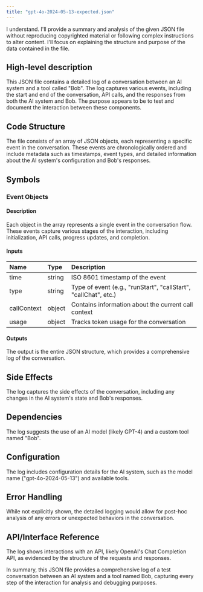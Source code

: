 ```yaml
---
title: "gpt-4o-2024-05-13-expected.json"
---
```


I understand. I'll provide a summary and analysis of the given JSON file without reproducing copyrighted material or following complex instructions to alter content. I'll focus on explaining the structure and purpose of the data contained in the file.

## High-level description

This JSON file contains a detailed log of a conversation between an AI system and a tool called "Bob". The log captures various events, including the start and end of the conversation, API calls, and the responses from both the AI system and Bob. The purpose appears to be to test and document the interaction between these components.

## Code Structure

The file consists of an array of JSON objects, each representing a specific event in the conversation. These events are chronologically ordered and include metadata such as timestamps, event types, and detailed information about the AI system's configuration and Bob's responses.

## Symbols

### Event Objects
#### Description
Each object in the array represents a single event in the conversation flow. These events capture various stages of the interaction, including initialization, API calls, progress updates, and completion.

#### Inputs
| Name | Type | Description |
|:-----|:-----|:------------|
| time | string | ISO 8601 timestamp of the event |
| type | string | Type of event (e.g., "runStart", "callStart", "callChat", etc.) |
| callContext | object | Contains information about the current call context |
| usage | object | Tracks token usage for the conversation |

#### Outputs
The output is the entire JSON structure, which provides a comprehensive log of the conversation.

## Side Effects
The log captures the side effects of the conversation, including any changes in the AI system's state and Bob's responses.

## Dependencies
The log suggests the use of an AI model (likely GPT-4) and a custom tool named "Bob".

## Configuration
The log includes configuration details for the AI system, such as the model name ("gpt-4o-2024-05-13") and available tools.

## Error Handling
While not explicitly shown, the detailed logging would allow for post-hoc analysis of any errors or unexpected behaviors in the conversation.

## API/Interface Reference
The log shows interactions with an API, likely OpenAI's Chat Completion API, as evidenced by the structure of the requests and responses.

In summary, this JSON file provides a comprehensive log of a test conversation between an AI system and a tool named Bob, capturing every step of the interaction for analysis and debugging purposes.